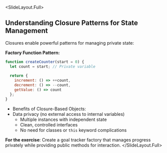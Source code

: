 
<SlideLayout.Full>
## Understanding Closure Patterns for State Management

Closures enable powerful patterns for managing private state:

**Factory Function Pattern:**
```javascript
function createCounter(start = 0) {
  let count = start; // Private variable
  
  return {
    increment: () => ++count,
    decrement: () => --count,
    getValue: () => count
  };
}
```

- Benefits of Closure-Based Objects:
- Data privacy (no external access to internal variables)
  - Multiple instances with independent state
  - Clean, controlled interfaces
  - No need for classes or `this` keyword complications

**For the exercise**: Create a goal tracker factory that manages progress privately while providing public methods for interaction.
</SlideLayout.Full>